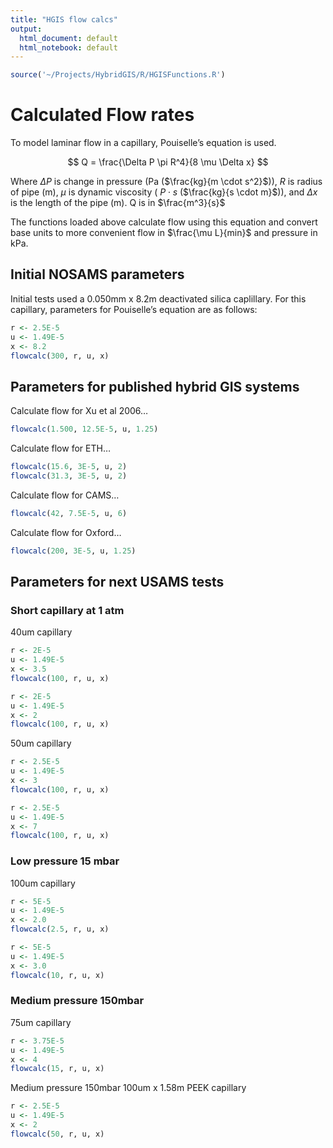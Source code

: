 ```yaml
---
title: "HGIS flow calcs"
output:
  html_document: default
  html_notebook: default
---
```



```r
source('~/Projects/HybridGIS/R/HGISFunctions.R')
```

# Calculated Flow rates

To model laminar flow in a capillary, Pouiselle's equation is used.

$$
Q = \frac{\Delta P \pi R^4}{8 \mu \Delta x}
$$

Where $\Delta P$ is change in pressure (Pa ($\frac{kg}{m \cdot s^2}$)), $R$ is
radius of pipe (m), $\mu$ is dynamic viscosity ( $P \cdot s$ ($\frac{kg}{s
\cdot m}$)), and $\Delta x$ is the length of the pipe (m). Q is in
$\frac{m^3}{s}$

  The functions loaded above calculate flow using this equation and convert base
units to more convenient flow in $\frac{\mu L}{min}$ and pressure in kPa.

## Initial NOSAMS parameters

Initial tests used a 0.050mm x 8.2m deactivated silica caplillary. For this
capillary, parameters for Pouiselle's equation are as follows:

```r
r <- 2.5E-5
u <- 1.49E-5
x <- 8.2
flowcalc(300, r, u, x)
```

## Parameters for published hybrid GIS systems

Calculate flow for Xu et al 2006...

```r
flowcalc(1.500, 12.5E-5, u, 1.25)

```
Calculate flow for ETH...

```r
flowcalc(15.6, 3E-5, u, 2)
flowcalc(31.3, 3E-5, u, 2)

```
Calculate flow for CAMS...

```r
flowcalc(42, 7.5E-5, u, 6)

```
Calculate flow for Oxford...

```r
flowcalc(200, 3E-5, u, 1.25)

```

## Parameters for next USAMS tests

### Short capillary at 1 atm

40um capillary

```r
r <- 2E-5
u <- 1.49E-5
x <- 3.5
flowcalc(100, r, u, x)
```
```r
r <- 2E-5
u <- 1.49E-5
x <- 2
flowcalc(100, r, u, x)
```
50um capillary
```r
r <- 2.5E-5
u <- 1.49E-5
x <- 3
flowcalc(100, r, u, x)
```
```r
r <- 2.5E-5
u <- 1.49E-5
x <- 7
flowcalc(100, r, u, x)
```

### Low pressure 15 mbar

100um capillary

```r
r <- 5E-5
u <- 1.49E-5
x <- 2.0
flowcalc(2.5, r, u, x)
```
```r
r <- 5E-5
u <- 1.49E-5
x <- 3.0
flowcalc(10, r, u, x)
```
### Medium pressure 150mbar

75um capillary

```r
r <- 3.75E-5
u <- 1.49E-5
x <- 4
flowcalc(15, r, u, x)
```

Medium pressure 150mbar 100um x 1.58m PEEK capillary
```r
r <- 2.5E-5
u <- 1.49E-5
x <- 2
flowcalc(50, r, u, x)
```

